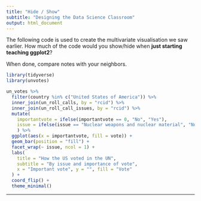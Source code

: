 ```yaml
---
title: "Hide / Show"
subtitle: "Designing the Data Science Classroom"
output: html_document
---
```

  
The following code is used to create the multivariate visualisation we saw earlier. How much of the code would you show/hide when **just starting teaching ggplot2**?

When done, compare notes with your neighbors. 

```r
library(tidyverse)
library(unvotes)
```

```r
un_votes %>%
  filter(country %in% c("United States of America")) %>%
  inner_join(un_roll_calls, by = "rcid") %>%
  inner_join(un_roll_call_issues, by = "rcid") %>%
  mutate(
    importantvote = ifelse(importantvote == 0, "No", "Yes"),
    issue = ifelse(issue == "Nuclear weapons and nuclear material", "Nuclear weapons and materials", issue)
    ) %>%
  ggplot(aes(x = importantvote, fill = vote)) +
  geom_bar(position = "fill") +
  facet_wrap(~ issue, ncol = 1) +
  labs(
    title = "How the US voted in the UN",
    subtitle = "By issue and importance of vote",
    x = "Important vote", y = "", fill = "Vote"
  ) +
  coord_flip() +
  theme_minimal()
```


---


